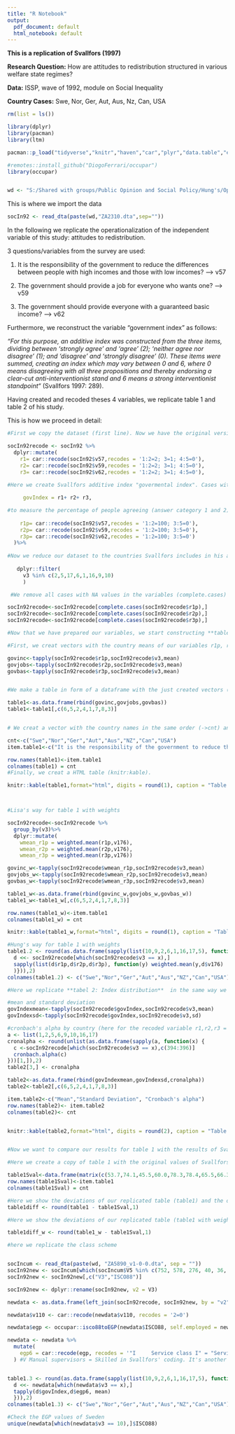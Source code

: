 ```yaml
---
title: "R Notebook"
output:
  pdf_document: default
  html_notebook: default
---
```

**This is a replication of Svallfors (1997)** 

**Research Question:** How are attitudes to redistribution structured in various welfare state regimes?

**Data:** ISSP, wave of 1992, module on Social Inequality 

**Country Cases:** Swe, Nor, Ger, Aut, Aus, Nz, Can, USA

```r
rm(list = ls())
```


```r

library(dplyr)
library(pacman)
library(ltm)

pacman::p_load("tidyverse","knitr","haven","car","plyr","data.table","expss","htmlTable","magrittr","ltm","questionr","survey","remotes")

#remotes::install_github("DiogoFerrari/occupar")
library(occupar)


wd <- "S:/Shared with groups/Public Opinion and Social Policy/Hung's/OpPol/Data/ISSP/Social Inequality/"

```


This is where we import the data

```r
socIn92 <- read_dta(paste(wd,"ZA2310.dta",sep=""))

```

In the following we replicate the operationalization of the independent variable of this study: attitudes to redistribution. 

3 questions/variables from the survey are used: 

1. It is the responsibility of the government to reduce the differences between people with high incomes and those with low incomes? --> v57

2. The government should provide a job for everyone who wants one? --> v59

3. The government should provide everyone with a guaranteed basic income? --> v62

Furthermore, we reconstruct the variable "government index" as follows: 

*“For this purpose, an additive index was constructed from the three items, dividing between 'strongly agree' and 'agree' (2); 'neither agree nor disagree' (1); and ‘disagree' and 'strongly disagree' (0). These items were summed, creating an index which may vary between 0 and 6, where 0 means disagreeing with all three propositions and thereby endorsing a clear-cut anti-interventionist stand and 6 means a strong interventionist standpoint“* (Svallfors 1997: 289). 

Having created and recoded theses 4 variables, we replicate table 1 and table 2 of his study.

This is how we proceed in detail: 
```r
#First we copy the dataset (first line). Now we have the original version (SocIn92) and a copied version with which we can work (SocIn92recode). In the latter we create new variables (dplyr:mutate) by recoding (car::recode) the above mentioned variables following Svallfors . 

socIn92recode <- socIn92 %>%  
  dplyr::mutate(
    r1= car::recode(socIn92$v57,recodes = '1:2=2; 3=1; 4:5=0'),
    r2= car::recode(socIn92$v59,recodes = '1:2=2; 3=1; 4:5=0'),
    r3= car::recode(socIn92$v62,recodes = '1:2=2; 3=1; 4:5=0'),
      
#Here we create Svallfors additive index "govermental index". Cases with at least one                               NA value are automatically excluded. 

     govIndex = r1+ r2+ r3,   

#to measure the percentage of people agreeing (answer category 1 and 2). Needed for table 1.     
 
    r1p= car::recode(socIn92$v57,recodes = '1:2=100; 3:5=0'), 
    r2p= car::recode(socIn92$v59,recodes = '1:2=100; 3:5=0'),
    r3p= car::recode(socIn92$v62,recodes = '1:2=100; 3:5=0')
  )%>%
  
#Now we reduce our dataset to the countries Svallfors includes in his analysis (dyplr:filter).
  
   dplyr::filter(
     v3 %in% c(2,5,17,6,1,16,9,10)  
     )

 #We remove all cases with NA values in the variables (complete.cases)

socIn92recode<-socIn92recode[complete.cases(socIn92recode$r1p),]
socIn92recode<-socIn92recode[complete.cases(socIn92recode$r2p),]
socIn92recode<-socIn92recode[complete.cases(socIn92recode$r3p),]

#Now that we have prepared our variables, we start constructing **table 1: Attitudes to redistribution in eight nations**:

#First, we creat vectors with the country means of our variables r1p, r2p, r3p (tapply).

govinc<-tapply(socIn92recode$r1p,socIn92recode$v3,mean) 
govjobs<-tapply(socIn92recode$r2p,socIn92recode$v3,mean)
govbas<-tapply(socIn92recode$r3p,socIn92recode$v3,mean)


#We make a table in form of a dataframe with the just created vectors (rbind) and sort the columns of the table following Svallfors.

table1<-as.data.frame(rbind(govinc,govjobs,govbas))
table1<-table1[,c(6,5,2,4,1,7,8,3)]   


# We creat a vector with the country names in the same order (->cnt) and a vector with the questions belonging to the variables (-> item.table1). The first is used as column names, the latter as row names. 

cnt<-c("Swe","Nor","Ger","Aut","Aus","NZ","Can","USA") 
item.table1<-c("It is the responsibility of the government to reduce the differences between people with high incomes and those with low incomes?","The government should provide a job for everyone who wants one?","The government should provide everyone with a guaranteed basic income?")

row.names(table1)<-item.table1
colnames(table1) = cnt
#Finally, we creat a HTML table (knitr:kable).

knitr::kable(table1,format="html", digits = round(1), caption = "Table 1. Attitudes to redistribution in eight nations. Percentage agreeing with certain propositions")




```
```r
#Lisa's way for table 1 with weights 

socIn92recode<-socIn92recode %>%
  group_by(v3)%>% 
  dplyr::mutate(
    wmean_r1p = weighted.mean(r1p,v176),
    wmean_r2p = weighted.mean(r2p,v176),
    wmean_r3p = weighted.mean(r3p,v176))

govinc_w<-tapply(socIn92recode$wmean_r1p,socIn92recode$v3,mean) 
govjobs_w<-tapply(socIn92recode$wmean_r2p,socIn92recode$v3,mean)
govbas_w<-tapply(socIn92recode$wmean_r3p,socIn92recode$v3,mean)  

table1_w<-as.data.frame(rbind(govinc_w,govjobs_w,govbas_w))
table1_w<-table1_w[,c(6,5,2,4,1,7,8,3)]  

row.names(table1_w)<-item.table1
colnames(table1_w) = cnt

knitr::kable(table1_w,format="html", digits = round(1), caption = "Table 1 (with weights). Attitudes to redistribution in eight nations. Percentage agreeing with certain propositions")
```

```r
#Hung's way for table 1 with weights
table1.2 <- round(as.data.frame(sapply(list(10,9,2,6,1,16,17,5), function(x) {
  d <<- socIn92recode[which(socIn92recode$v3 == x),]
  sapply(list(d$r1p,d$r2p,d$r3p), function(y) weighted.mean(y,d$v176)
  )})),2)
colnames(table1.2) <- c("Swe","Nor","Ger","Aut","Aus","NZ","Can","USA")

```


```r

#Here we replicate **tabel 2: Index distribution**  in the same way we constructed table 1. 

#mean and standard deviation 
govIndexmean<-tapply(socIn92recode$govIndex,socIn92recode$v3,mean)
govIndexsd<-tapply(socIn92recode$govIndex,socIn92recode$v3,sd)

#cronbach's alpha by country (here for the recoded variable r1,r2,r3 = 394:396!)
a <- list(1,2,5,6,9,10,16,17)
cronalpha <- round(unlist(as.data.frame(sapply(a, function(x) {
  c <-socIn92recode[which(socIn92recode$v3 == x),c(394:396)]
  cronbach.alpha(c)
}))[1,]),2)
table2[3,] <- cronalpha

table2<-as.data.frame(rbind(govIndexmean,govIndexsd,cronalpha))
table2<-table2[,c(6,5,2,4,1,7,8,3)]

item.table2<-c("Mean","Standard Deviation", "Cronbach's alpha")
row.names(table2)<- item.table2
colnames(table2)<- cnt 


knitr::kable(table2,format="html", digits = round(2), caption = "Table 2. Government Index. Distributions")



```


```r
#Now we want to compare our results for table 1 with the results of Svallfors 

#Here we create a copy of table 1 with the original values of Svallfors

table1Sval<-data.frame(matrix(c(53.7,74.1,45.5,60.0,78.3,78.4,65.5,66.3, 58.1,69.5,72.1,51.2, 42.6, 39.4, 50.9, 53.1, 49.1, 60.5, 47.9, 40.1, 48.6, 38.3, 47.1, 34.2),nrow = 3,ncol = 8))
row.names(table1Sval)<-item.table1
colnames(table1Sval) = cnt

#Here we show the deviations of our replicated table (table1) and the original table (table1Sval).
table1diff <- round(table1 - table1Sval,1)

#Here we show the deviations of our replicated table (table1 with weights) and the original table (table1Sval).

table1diff_w <- round(table1_w - table1Sval,1)
```



```r
#here we replicate the class scheme


socIncum <- read_dta(paste(wd, "ZA5890_v1-0-0.dta", sep = ""))
socIn92new <- socIncum[which(socIncum$V5 %in% c(752, 578, 276, 40, 36, 554, 124, 840) & socIncum$V4 == 1992),]
socIn92new <- socIn92new[,c("V3","ISCO88")]

socIn92new <- dplyr::rename(socIn92new, v2 = V3)

newdata <- as.data.frame(left_join(socIn92recode, socIn92new, by = "v2"))

newdata$v110 <- car::recode(newdata$v110, recodes = '2=0')

newdata$egp <- occupar::isco88toEGP(newdata$ISCO88, self.employed = newdata$v110, n.employees = newdata$v108)

newdata <- newdata %>%
  mutate(
    egp6 = car::recode(egp, recodes = '"I     Service class I" = "Service I";"II    Service class II" = "Service II"; "III.a Routine non-manual, higher grade" = "Routine"; "III.b Routine non-manual, lower grade" = "Routine"; "IV.a  Self-employed with employees" = "Self"; "IV.b  Self-employed with no empoyees" = "Self"; "IV.c  Self-employed Farmers etc" = "Self"; "V     Manual supervisors/Lower grade technicians" = "Skilled";"VI    Skilled workers" = "Skilled"; "VII.a Unskilled workers" = "Unskilled"; "VII.b Farm labours" = "Unskilled"')
  ) #V Manual supervisors = Skilled in Svallfors' coding. It's another decision he made. 


table1.3 <- round(as.data.frame(sapply(list(10,9,2,6,1,16,17,5), function(x) {
  d <<- newdata[which(newdata$v3 == x),]
  tapply(d$govIndex,d$egp6, mean)
  })),2)
colnames(table1.3) <- c("Swe","Nor","Ger","Aut","Aus","NZ","Can","USA")

#Check the EGP values of Sweden
unique(newdata[which(newdata$v3 == 10),]$ISCO88)


```

